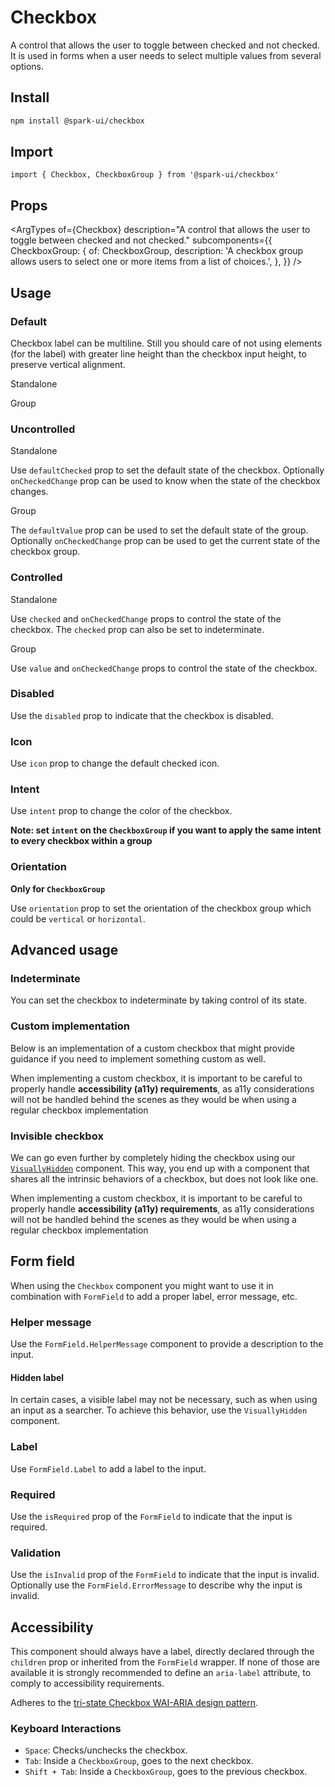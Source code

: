 
<Meta of={stories} />

# Checkbox

A control that allows the user to toggle between checked and not checked.
It is used in forms when a user needs to select multiple values from several options.

## Install

```sh
npm install @spark-ui/checkbox
```

## Import

```tsx
import { Checkbox, CheckboxGroup } from '@spark-ui/checkbox'
```

## Props

<ArgTypes
  of={Checkbox}
  description="A control that allows the user to toggle between checked and not checked."
  subcomponents={{
    CheckboxGroup: {
      of: CheckboxGroup,
      description:
        'A checkbox group allows users to select one or more items from a list of choices.',
    },
  }}
/>

## Usage

### Default

Checkbox label can be multiline. Still you should care of not using elements (for the label) with greater line height than the checkbox input height, to preserve vertical alignment.

<StoryLabel>Standalone</StoryLabel>
<Canvas of={stories.Default} />

<StoryLabel>Group</StoryLabel>
<Canvas of={stories.DefaultGroup} />

### Uncontrolled

<StoryLabel>Standalone</StoryLabel>

Use `defaultChecked` prop to set the default state of the checkbox. Optionally `onCheckedChange` prop can be used to know when the state of the checkbox changes.

<Canvas of={stories.Uncontrolled} />

<StoryLabel>Group</StoryLabel>

The `defaultValue` prop can be used to set the default state of the group. Optionally `onCheckedChange`
prop can be used to get the current state of the checkbox group.

<Canvas of={stories.UncontrolledGroup} />

### Controlled

<StoryLabel>Standalone</StoryLabel>

Use `checked` and `onCheckedChange` props to control the state of the checkbox. The `checked` prop can also be set to indeterminate.

<Canvas of={stories.Controlled} />

<StoryLabel>Group</StoryLabel>

Use `value` and `onCheckedChange` props to control the state of the checkbox.

<Canvas of={stories.ControlledGroup} />

### Disabled

Use the `disabled` prop to indicate that the checkbox is disabled.

<Canvas of={stories.Disabled} />

### Icon

Use `icon` prop to change the default checked icon.

<Canvas of={stories.Icon} />

### Intent

Use `intent` prop to change the color of the checkbox.

**Note: set `intent` on the `CheckboxGroup` if you want to apply the same intent to every checkbox within a group**

<Canvas of={stories.Intent} />

### Orientation

**Only for `CheckboxGroup`**

Use `orientation` prop to set the orientation of the checkbox group which could be `vertical` or `horizontal`.

<Canvas of={stories.GroupOrientation} />

## Advanced usage

### Indeterminate

You can set the checkbox to indeterminate by taking control of its state.

<Canvas of={stories.Indeterminate} />

### Custom implementation

Below is an implementation of a custom checkbox that might provide guidance if you need to implement something custom as well.

When implementing a custom checkbox, it is important to be careful to properly handle **accessibility (a11y) requirements**, as a11y considerations will not be handled behind the scenes as they would be when using a regular checkbox implementation

<Canvas of={stories.CustomImplementation} />

### Invisible checkbox

We can go even further by completely hiding the checkbox using our [`VisuallyHidden`](?path=/docs/components-visuallyhidden--docs#visuallyhidden) component. This way, you end up with a component that shares all the intrinsic behaviors of a checkbox, but does not look like one.

When implementing a custom checkbox, it is important to be careful to properly handle **accessibility (a11y) requirements**, as a11y considerations will not be handled behind the scenes as they would be when using a regular checkbox implementation

<Canvas of={stories.InvisibleCheckbox} />

## Form field

When using the `Checkbox` component you might want to use it in combination with `FormField` to add a proper label, error message, etc.

### Helper message

Use the `FormField.HelperMessage` component to provide a description to the input.

<Canvas of={stories.FieldHelperMessage} />

#### Hidden label

In certain cases, a visible label may not be necessary, such as when using an input as a searcher. To achieve this behavior, use the `VisuallyHidden` component.

<Canvas of={stories.FieldHiddenLabel} />

### Label

Use `FormField.Label` to add a label to the input.

<Canvas of={stories.FieldLabel} />

### Required

Use the `isRequired` prop of the `FormField` to indicate that the input is required.

<Canvas of={stories.FieldRequired} />

### Validation

Use the `isInvalid` prop of the `FormField` to indicate that the input is invalid. Optionally use the `FormField.ErrorMessage` to describe why the input is invalid.

<Canvas of={stories.FieldInvalid} />

## Accessibility

This component should always have a label, directly declared through the `children` prop or inherited from the `FormField` wrapper. If none of those are available it is strongly recommended to define an `aria-label` attribute, to comply to accessibility requirements.

Adheres to the [tri-state Checkbox WAI-ARIA design pattern](https://www.w3.org/WAI/ARIA/apg/patterns/checkbox).

### Keyboard Interactions

- `Space`: Checks/unchecks the checkbox.
- `Tab`: Inside a `CheckboxGroup`, goes to the next checkbox.
- `Shift + Tab`: Inside a `CheckboxGroup`, goes to the previous checkbox.
